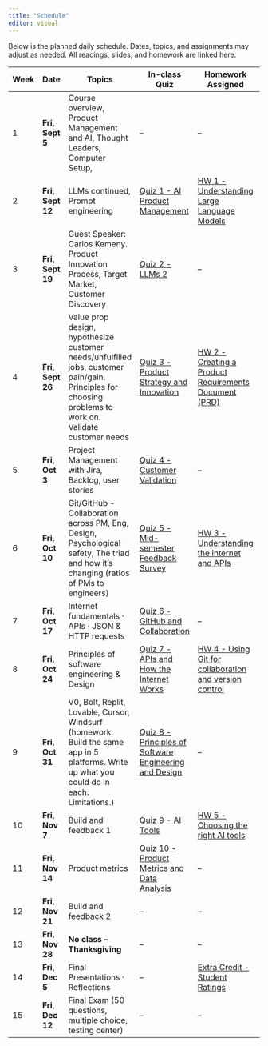 ```yaml
---
title: "Schedule"
editor: visual
---
```


Below is the planned daily schedule. Dates, topics, and assignments may adjust as needed. All readings, slides, and homework are linked here.

| Week | Date | Topics | In-class Quiz | Homework Assigned | Homework Due |
|------------|------------|------------|------------|------------|------------|
| 1 | **Fri, Sept 5** | Course overview, Product Management and AI, Thought Leaders, Computer Setup,  | – | – | – |
| 2 | **Fri, Sept 12** | LLMs continued, Prompt engineering | [Quiz 1 - AI Product Management](01-pm-ai-era.qmd) | [HW 1 - Understanding Large Language Models](00-assessments.qmd#homework-1-understanding-large-language-models) | Fri, Sept 26 |
| 3 | **Fri, Sept 19** | Guest Speaker: Carlos Kemeny. Product Innovation Process, Target Market, Customer Discovery | [Quiz 2 - LLMs 2](02-llms-prompt-engineering.qmd) | – | – |
| 4 | **Fri, Sept 26** | Value prop design, hypothesize customer needs/unfulfilled jobs, customer pain/gain. Principles for choosing problems to work on. Validate customer needs | [Quiz 3 - Product Strategy and Innovation](03-product-innovation.qmd) | [HW 2 - Creating a Product Requirements Document (PRD)](00-assessments.qmd#homework-2-creating-a-product-requirements-document-prd) | Fri, Oct 10 |
| 5 | **Fri, Oct 3** | Project Management with Jira, Backlog, user stories | [Quiz 4 - Customer Validation](04-value-prop-design.qmd) | – | – |
| 6 | **Fri, Oct 10** | Git/GitHub - Collaboration across PM, Eng, Design, Psychological safety, The triad and how it's changing (ratios of PMs to engineers) | [Quiz 5 - Mid-semester Feedback Survey](00-assessments.qmd#mid-semester-feedback-survey) | [HW 3 - Understanding the internet and APIs](00-assessments.qmd#homework-3-understanding-the-internet-and-apis) | Fri, Oct 24 |
| 7 | **Fri, Oct 17** | Internet fundamentals · APIs · JSON & HTTP requests | [Quiz 6 - GitHub and Collaboration](06-collaboration-git-triad.qmd) | – | – |
| 8 | **Fri, Oct 24** | Principles of software engineering & Design | [Quiz 7 - APIs and How the Internet Works](07-internet-fundamentals.qmd) | [HW 4 - Using Git for collaboration and version control](00-assessments.qmd#homework-4-using-git-for-collaboration-and-version-control) | Fri, Nov 14 |
| 9 | **Fri, Oct 31** | V0, Bolt, Replit, Lovable, Cursor, Windsurf (homework: Build the same app in 5 platforms. Write up what you could do in each. Limitations.) | [Quiz 8 - Principles of Software Engineering and Design](08-software-engineering.qmd) | – | – |
| 10 | **Fri, Nov 7** | Build and feedback 1 | [Quiz 9 - AI Tools](09-ai-dev-platforms.qmd) | [HW 5 - Choosing the right AI tools](00-assessments.qmd#homework-5-choosing-the-right-ai-tools) | Fri, Nov 21 |
| 11 | **Fri, Nov 14** | Product metrics | [Quiz 10 - Product Metrics and Data Analysis](11-product-metrics.qmd) | – | – |
| 12 | **Fri, Nov 21** | Build and feedback 2 | – | – | – |
| 13 | **Fri, Nov 28** | **No class – Thanksgiving** | – | – | – |
| 14 | **Fri, Dec 5** | Final Presentations · Reflections | – | [Extra Credit - Student Ratings](00-assessments.qmd#student-ratings) | [Final Project Due](00-assessments.qmd#final-project) |
| 15 | **Fri, Dec 12** | Final Exam (50 questions, multiple choice, testing center) | – | – | – |
